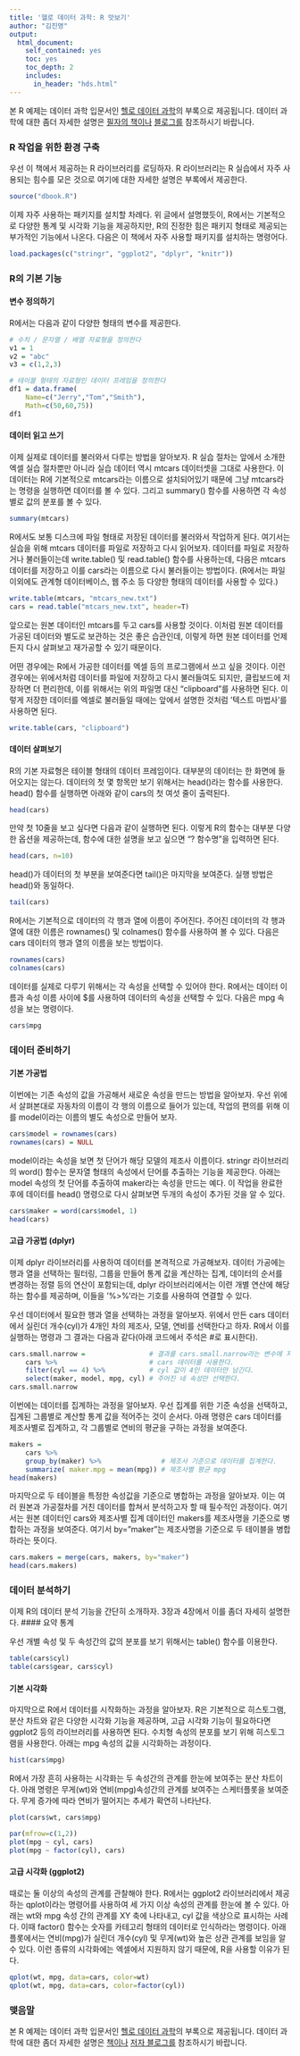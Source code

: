 ```yaml
---
title: '헬로 데이터 과학: R 맛보기'
author: "김진영"
output:
  html_document:
    self_contained: yes
    toc: yes
    toc_depth: 2
    includes:
      in_header: "hds.html"
---
```

본 R 예제는 데이터 과학 입문서인 [헬로 데이터 과학](http://www.yes24.com/24/goods/24349374)의 부록으로 제공됩니다. 데이터 과학에 대한 좀더 자세한 설명은 [필자의 책이나](http://www.yes24.com/24/goods/24349374) [블로그를](http://www.hellodatascience.com/) 참조하시기 바랍니다.

### R 작업을 위한 환경 구축

우선 이 책에서 제공하는 R 라이브러리를 로딩하자. R 라이브러리는 R 실습에서 자주 사용되는 힘수를 모은 것으로 여기에 대한 자세한 설명은 부록에서 제공한다.

```r
source("dbook.R")
```

이제 자주 사용하는 패키지를 설치할 차례다. 위 글에서 설명했듯이, R에서는 기본적으로 다양한 통계 및 시각화 기능을 제공하지만, R의 진정한 힘은 패키지 형태로 제공되는 부가적인 기능에서 나온다. 다음은 이 책에서 자주 사용할 패키지를 설치하는 명령어다.

```r
load.packages(c("stringr", "ggplot2", "dplyr", "knitr"))
```

### R의 기본 기능
#### 변수 정의하기
R에서는 다음과 같이 다양한 형태의 변수를 제공한다.

```r
# 수치 / 문자열 / 배열 자료형을 정의한다
v1 = 1
v2 = "abc"
v3 = c(1,2,3)

# 테이블 형태의 자료형인 데이터 프레임을 정의한다
df1 = data.frame(
	Name=c("Jerry","Tom","Smith"),
	Math=c(50,60,75))
df1
```


#### 데이터 읽고 쓰기
이제 실제로 데이터를 불러와서 다루는 방법을 알아보자.  R 실습 절차는 앞에서 소개한 엑셀 실습 절차뿐만 아니라 실습 데이터 역시 mtcars 데이터셋을 그대로 사용한다. 이 데이터는 R에 기본적으로 mtcars라는 이름으로 설치되어있기 때문에 그냥 mtcars라는 명령을 실행하면 데이터를 볼 수 있다. 그리고 summary() 함수를 사용하면 각 속성별로 값의 분포를 볼 수 있다.

```r
summary(mtcars)
```

R에서도 보통 디스크에 파일 형태로 저장된 데이터를 불러와서 작업하게 된다. 여기서는 실습을 위해 mtcars 데이터를 파일로 저장하고 다시 읽어보자. 데이터를 파일로 저장하거나 불러들이는데 write.table() 및 read.table() 함수를 사용하는데, 다음은 mtcars 데이터를 저장하고 이를 cars라는 이름으로 다시 불러들이는 방법이다. (R에서는 파일 이외에도 관계형 데이터베이스, 웹 주소 등 다양한 형태의 데이터를 사용할 수 있다.)

```r
write.table(mtcars, "mtcars_new.txt")
cars = read.table("mtcars_new.txt", header=T)
```

앞으로는 원본 데이터인 mtcars를 두고 cars를 사용할 것이다. 이처럼 원본 데이터를 가공된 데이터와 별도로 보관하는 것은 좋은 습관인데, 이렇게 하면 원본 데이터를 언제든지 다시 살펴보고 재가공할 수 있기 때문이다.

어떤 경우에는 R에서 가공한 데이터를 엑셀 등의 프로그램에서 쓰고 싶을 것이다. 이런 경우에는 위에서처럼 데이터를 파일에 저장하고 다시 불러들여도 되지만, 클립보드에 저장하면 더 편리한데, 이를 위해서는 위의 파일명 대신  "clipboard"를 사용하면 된다. 이렇게 저장한 데이터를 엑셀로 불러들일 때에는 앞에서 설명한 것처럼 ‘텍스트 마법사’를 사용하면 된다.

```r
write.table(cars, "clipboard")
```

#### 데이터 살펴보기
R의 기본 자료형은 테이블 형태의 데이터 프레임이다. 대부분의 데이터는 한 화면에 들어오지는 않는다. 데이터의 첫 몇 항목만 보기 위해서는 head()라는 함수를 사용한다. head() 함수를 실행하면 아래와 같이 cars의 첫 여섯 줄이 출력된다.

```r
head(cars)
```

만약 첫 10줄을 보고 싶다면 다음과 같이 실행하면 된다. 이렇게 R의 함수는 대부분 다양한 옵션을 제공하는데, 함수에 대한 설명을 보고 싶으면 "? 함수명"을 입력하면 된다.

```r
head(cars, n=10)
```

head()가 데이터의 첫 부분을 보여준다면 tail()은 마지막을 보여준다. 실행 방법은 head()와 동일하다.

```r
tail(cars)
```

R에서는 기본적으로 데이터의 각 행과 열에 이름이 주어진다. 주어진 데이터의 각 행과 열에 대한 이름은 rownames() 및 colnames() 함수를 사용하여 볼 수 있다. 다음은 cars 데이터의 행과 열의 이름을 보는 방법이다.

```r
rownames(cars)
colnames(cars)
```

데이터를 실제로 다루기 위해서는 각 속성을 선택할 수 있어야 한다. R에서는 데이터 이름과 속성 이름 사이에 $를 사용하여 데이터의 속성을 선택할 수 있다. 다음은 mpg 속성을 보는 명령이다.

```r
cars$mpg
```

### 데이터 준비하기

#### 기본 가공법

이번에는 기존 속성의 값을 가공해서 새로운 속성을 만드는 방법을 알아보자. 우선 위에서 살펴본대로 자동차의 이름이 각 행의 이름으로 들어가 있는데, 작업의 편의를 위해 이를 model이라는 이름의 별도 속성으로 만들어 보자. 

```r
cars$model = rownames(cars)
rownames(cars) = NULL
```

model이라는 속성을 보면 첫 단어가 해당 모델의 제조사 이름이다. stringr 라이브러리의 word() 함수는 문자열 형태의 속성에서 단어를 추출하는 기능을 제공한다. 아래는 model 속성의 첫 단어를 추출하여 maker라는 속성을 만드는 예다. 이 작업을 완료한 후에 데이터를 head() 명령으로 다시 살펴보면 두개의 속성이 추가된 것을 알 수 있다.

```r
cars$maker = word(cars$model, 1)
head(cars)
```

#### 고급 가공법 (dplyr)

이제 dplyr 라이브러리를 사용하여 데이터를 본격적으로 가공해보자. 데이터 가공에는 행과 열을 선택하는 필터링, 그룹을 만들어 통계 값을 계산하는 집계, 데이터의 순서를 변경하는 정렬 등의 연산이 포함되는데, dplyr 라이브러리에서는 이련 개별 연산에 해당하는 함수를 제공하며, 이들을 '%>%'라는 기호를 사용하여 연결할 수 있다.

우선 데이터에서 필요한 행과 열을 선택하는 과정을 알아보자. 위에서 만든 cars 데이터에서 실린더 개수(cyl)가 4개인 차의 제조사, 모델, 연비를 선택한다고 하자. R에서 이를 실행하는 명령과 그 결과는 다음과 같다(아래 코드에서 주석은 #로 표시한다).

```r
cars.small.narrow =                # 결과를 cars.small.narrow라는 변수에 저장한다.
	cars %>%                       # cars 데이터를 사용한다.
	filter(cyl == 4) %>%           # cyl 값이 4인 데이터만 남긴다.
	select(maker, model, mpg, cyl) # 주어진 네 속성만 선택한다.
cars.small.narrow
```

이번에는 데이터를 집계하는 과정을 알아보자. 우선 집계를 위한 기준 속성을 선택하고, 집계된 그룹별로 계산할 통계 값을 적어주는 것이 순서다. 아래 명령은 cars 데이터를 제조사별로 집계하고, 각 그룹별로 연비의 평균을 구하는 과정을 보여준다. 

```r
makers = 
	cars %>% 
	group_by(maker) %>%               # 제조사 기준으로 데이터를 집계한다.
	summarize( maker.mpg = mean(mpg)) # 제조사별 평균 mpg
head(makers)
```

마지막으로 두 테이블을 특정한 속성값을 기준으로 병합하는 과정을 알아보자. 이는 여러 원본과 가공절차를 거친 데이터를 합쳐서 분석하고자 할 때 필수적인 과정이다. 여기서는 원본 데이터인 cars와 제조사별 집계 데이터인 makers를 제조사명을 기준으로 병합하는 과정을 보여준다. 여기서 by=”maker”는 제조사명을 기준으로 두 테이블을 병합하라는 뜻이다.

```r
cars.makers = merge(cars, makers, by="maker")
head(cars.makers)
```

### 데이터 분석하기
이제 R의 데이터 분석 기능을 간단히 소개하자. 3장과 4장에서 이를 좀더 자세히 설명한다.
#### 요약 통계

우선 개별 속성 및 두 속성간의 값의 분포를 보기 위해서는 table() 함수를 이용한다.
```r
table(cars$cyl)
table(cars$gear, cars$cyl)
```

#### 기본 시각화

마지막으로 R에서 데이터를 시작화하는 과정을 알아보자. R은 기본적으로 히스토그램, 분산 차트와 같은 다양한 시각화 기능을 제공하며, 고급 시각화 기능이 필요하다면 ggplot2 등의 라이브러리를 사용하면 된다. 수치형 속성의 분포를 보기 위해 히스토그램을 사용한다. 아래는 mpg 속성의 값을 시각화하는 과정이다.

```r
hist(cars$mpg)
```

R에서 가장 흔히 사용하는 시각화는 두 속성간의 관계를 한눈에 보여주는 분산 차트이다. 아래 명령은 무게(wt)와 연비(mpg)속성간의 관계를 보여주는 스케터플롯을 보여준다. 무게 증가에 따라 연비가 떨어지는 추세가 확연히 나타난다.

```r
plot(cars$wt, cars$mpg)
```

```r
par(mfrow=c(1,2))
plot(mpg ~ cyl, cars)
plot(mpg ~ factor(cyl), cars)
```


#### 고급 시각화 (ggplot2)
때로는 둘 이상의 속성의 관계를 관찰해야 한다. R에서는 ggplot2 라이브러리에서 제공하는 qplot이라는 명령어를 사용하여 세 가지 이상 속성의 관계를 한눈에 볼 수 있다. 아래는 wt와 mpg 속성 간의 관계를 XY 축에 나타내고, cyl 값을 색상으로 표시하는 사례다. 이때 factor() 함수는 숫자를 카테고리 형태의 데이터로 인식하라는 명령이다. 아래 플롯에서는 연비(mpg)가 실린더 개수(cyl) 및 무게(wt)와 높은 상관 관계를 보임을 알 수 있다. 이런 종류의 시각화에는 엑셀에서 지원하지 않기 때문에, R을 사용할 이유가 된다. 

```r
qplot(wt, mpg, data=cars, color=wt)
qplot(wt, mpg, data=cars, color=factor(cyl))
```

### 맺음말
본 R 예제는 데이터 과학 입문서인 [헬로 데이터 과학](http://www.yes24.com/24/goods/24349374)의 부록으로 제공됩니다. 데이터 과학에 대한 좀더 자세한 설명은 [책이나](http://www.yes24.com/24/goods/24349374) [저자 블로그를](http://www.hellodatascience.com/) 참조하시기 바랍니다.
